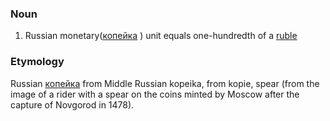 ===Noun===
#Russian monetary([[копейка]] ) unit equals  one-hundredth of a [[ruble]]
===Etymology===
Russian [[копейка]] from Middle Russian kopeika, from kopie, spear (from the image of a rider with a spear on the coins minted by Moscow after the capture of Novgorod in 1478).